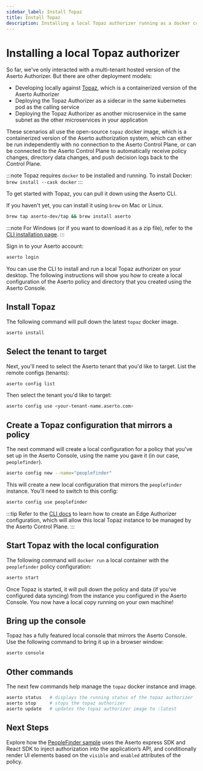 ```yaml
---
sidebar_label: Install Topaz
title: Install Topaz
description: Installing a local Topaz authorizer running as a docker container
---
```


# Installing a local Topaz authorizer

So far, we've only interacted with a multi-tenant hosted version of the Aserto Authorizer. But there are other deployment models:

- Developing locally against [Topaz](https://www.topaz.sh), which is a containerized version of the Aserto Authorizer
- Deploying the Topaz Authorizer as a sidecar in the same kubernetes pod as the calling service
- Deploying the Topaz Authorizer as another microservice in the same subnet as the other microservices in your application

These scenarios all use the open-source `topaz` docker image, which is a containerized version of the
Aserto authorization system, which can either be run independently with no connection to the Aserto Control
Plane, or can be connected to the Aserto Control Plane to automatically receive policy changes, directory data 
changes, and push decision logs back to the Control Plane.

:::note
Topaz requires `docker` to be installed and running.
To install Docker: `brew install --cask docker`
:::

To get started with Topaz, you can pull it down using the Aserto CLI.

If you haven't yet, you can install it using `brew` on Mac or Linux.

```bash
brew tap aserto-dev/tap && brew install aserto
```

:::note
For Windows (or if you want to download it as a zip file), refer to the [CLI installation page](/docs/command-line-interface/aserto-cli/installation).
:::

Sign in to your Aserto account:

```bash
aserto login
```

You can use the CLI to install and run a local Topaz authorizer on your desktop. The following instructions will show you how to create a local configuration of the Aserto policy and directory that you created using the Aserto Console.

## Install Topaz

The following command will pull down the latest `topaz` docker image.

```bash
aserto install
```

## Select the tenant to target

Next, you'll need to select the Aserto tenant that you'd like to target. List the remote configs (tenants):

```bash
aserto config list
```

Then select the tenant you'd like to target:

```bash
aserto config use <your-tenant-name.aserto.com>
```

## Create a Topaz configuration that mirrors a policy

The next command will create a local configuration for a policy that you've set up in the Aserto Console, using the name you gave it (in our case, `peoplefinder`).

```bash
aserto config new --name="peoplefinder"
```

This will create a new local configuration that mirrors the `peoplefinder` instance. You'll need to switch to this config:

```bash
aserto config use peoplefinder
```

:::tip
Refer to the [CLI docs](/docs/command-line-interface/aserto-cli/onebox.mdx) to learn how to create an Edge Authorizer configuration, which will allow this local Topaz instance to be managed by the Aserto Control Plane.
:::

## Start Topaz with the local configuration

The following command will `docker run` a local container with the `peoplefinder` policy configuration:

```bash
aserto start
```

Once Topaz is started, it will pull down the policy and data (if you've configured data syncing) from the instance you configured in the Aserto Console. You now have a local copy running on your own machine!

## Bring up the console

Topaz has a fully featured local console that mirrors the Aserto Console. Use the following command to bring it up in a browser window:

```bash
aserto console
```

## Other commands

The next few commands help manage the `topaz` docker instance and image.

```bash
aserto status   # displays the running status of the topaz authorizer
aserto stop     # stops the topaz authorizer
aserto update   # updates the topaz authorizer image to :latest
```

## Next Steps

Explore how the [PeopleFinder sample](/docs/getting-started/peoplefinder/peoplefinder-overview) uses the Aserto express SDK and React SDK to inject authorization into the application’s API, and conditionally render UI elements based on the `visible` and `enabled` attributes of the policy.
